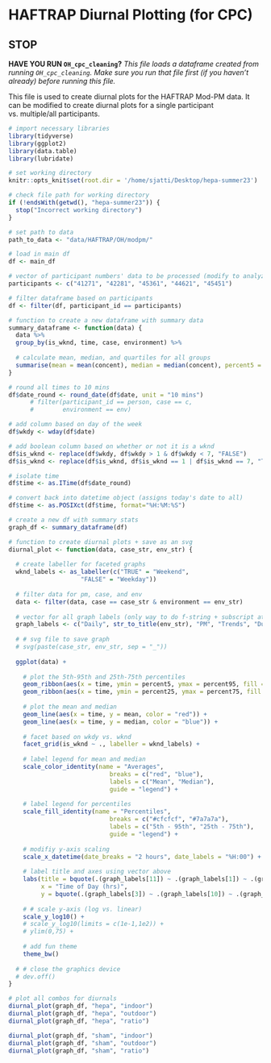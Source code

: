 # HAFTRAP Diurnal Plotting (for CPC)

## STOP

**HAVE YOU RUN `OH_cpc_cleaning`?**
*This file loads a dataframe created from running `OH_cpc_cleaning`. Make sure you run that file first (if you haven't already) before running this file.*

This file is used to create diurnal plots for the HAFTRAP Mod-PM data. It can be modified to create diurnal plots for a single participant vs. multiple/all participants. 

```r
# import necessary libraries
library(tidyverse)
library(ggplot2)
library(data.table)
library(lubridate)
```

```r
# set working directory
knitr::opts_knit$set(root.dir = '/home/sjatti/Desktop/hepa-summer23')
```

```r
# check file path for working directory
if (!endsWith(getwd(), "hepa-summer23")) {
  stop("Incorrect working directory")
}
```

```r
# set path to data
path_to_data <- "data/HAFTRAP/OH/modpm/"
```

```r
# load in main df
df <- main_df
```

```r
# vector of participant numbers' data to be processed (modify to analyze specific participants)
participants <- c("41271", "42281", "45361", "44621", "45451")

# filter dataframe based on participants
df <- filter(df, participant_id == participants)
```

```r
# function to create a new dataframe with summary data
summary_dataframe <- function(data) {
  data %>%
  group_by(is_wknd, time, case, environment) %>%
    
  # calculate mean, median, and quartiles for all groups
  summarise(mean = mean(concent), median = median(concent), percent5 = quantile(concent, 0.05), percent25 = quantile(concent, 0.25), percent75 = quantile(concent, 0.75), percent95 = quantile(concent, 0.95))
}
```

```r
# round all times to 10 mins
df$date_round <- round_date(df$date, unit = "10 mins")
      # filter(participant_id == person, case == c, 
      #        environment == env)
```

```r
# add column based on day of the week
df$wkdy <- wday(df$date)

# add boolean column based on whether or not it is a wknd
df$is_wknd <- replace(df$wkdy, df$wkdy > 1 & df$wkdy < 7, "FALSE")
df$is_wknd <- replace(df$is_wknd, df$is_wknd == 1 | df$is_wknd == 7, "TRUE")
```

```r
# isolate time
df$time <- as.ITime(df$date_round)

# convert back into datetime object (assigns today's date to all)
df$time <- as.POSIXct(df$time, format="%H:%M:%S")
```

```r
# create a new df with summary stats
graph_df <- summary_dataframe(df)
```

```r
# function to create diurnal plots + save as an svg
diurnal_plot <- function(data, case_str, env_str) {
  
  # create labeller for faceted graphs
  wknd_labels <- as_labeller(c("TRUE" = "Weekend",
                    "FALSE" = "Weekday"))
  
  # filter data for pm, case, and env
  data <- filter(data, case == case_str & environment == env_str)
  
  # vector for all graph labels (only way to do f-string + subscript at the same time)
  graph_labels <- c("Daily", str_to_title(env_str), "PM", "Trends", "During", str_to_title(case_str), "Period", "[ ug/m", "]", "Concentration", "CPC")
  
  # # svg file to save graph
  # svg(paste(case_str, env_str, sep = "_"))
  
  ggplot(data) +
    
    # plot the 5th-95th and 25th-75th percentiles
    geom_ribbon(aes(x = time, ymin = percent5, ymax = percent95, fill = "#cfcfcf")) +
    geom_ribbon(aes(x = time, ymin = percent25, ymax = percent75, fill = "#7a7a7a")) +
    
    # plot the mean and median
    geom_line(aes(x = time, y = mean, color = "red")) +
    geom_line(aes(x = time, y = median, color = "blue")) +
    
    # facet based on wkdy vs. wknd
    facet_grid(is_wknd ~ ., labeller = wknd_labels) +
    
    # label legend for mean and median
    scale_color_identity(name = "Averages",
                            breaks = c("red", "blue"),
                            labels = c("Mean", "Median"),
                            guide = "legend") +
    
    # label legend for percentiles
    scale_fill_identity(name = "Percentiles",
                            breaks = c("#cfcfcf", "#7a7a7a"),
                            labels = c("5th - 95th", "25th - 75th"),
                            guide = "legend") +
    
    # modifiy y-axis scaling
    scale_x_datetime(date_breaks = "2 hours", date_labels = "%H:00") +
    
    # label title and axes using vector above
    labs(title = bquote(.(graph_labels[11]) ~ .(graph_labels[1]) ~ .(graph_labels[2]) ~ .(graph_labels[3]) ~ .(graph_labels[4]) ~ .(graph_labels[5]) ~ .(graph_labels[6]) ~ .(graph_labels[7])),
         x = "Time of Day (hrs)",
         y = bquote(.(graph_labels[3]) ~ .(graph_labels[10]) ~ .(graph_labels[8])^3 ~ .(graph_labels[9]))) + 
    
    # # scale y-axis (log vs. linear)
    scale_y_log10() +
    # scale_y_log10(limits = c(1e-1,1e2)) +
    # ylim(0,75) +
    
    # add fun theme
    theme_bw()
  
  # # close the graphics device
  # dev.off()
}
```

```r
# plot all combos for diurnals
diurnal_plot(graph_df, "hepa", "indoor")
diurnal_plot(graph_df, "hepa", "outdoor")
diurnal_plot(graph_df, "hepa", "ratio")

diurnal_plot(graph_df, "sham", "indoor")
diurnal_plot(graph_df, "sham", "outdoor")
diurnal_plot(graph_df, "sham", "ratio")
```
